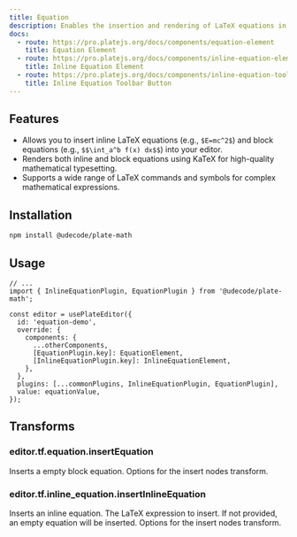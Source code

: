 ```yaml
---
title: Equation
description: Enables the insertion and rendering of LaTeX equations in your editor.
docs:
  - route: https://pro.platejs.org/docs/components/equation-element
    title: Equation Element
  - route: https://pro.platejs.org/docs/components/inline-equation-element
    title: Inline Equation Element
  - route: https://pro.platejs.org/docs/components/inline-equation-toolbar-button
    title: Inline Equation Toolbar Button
---
```


<ComponentPreviewPro
  name="pro-iframe-demo"
  id="pro-equation"
  component="equation"
/>

<PackageInfo>

## Features

- Allows you to insert inline LaTeX equations (e.g., `$E=mc^2$`) and block equations (e.g., `$$\int_a^b f(x) dx$$`) into your editor.
- Renders both inline and block equations using KaTeX for high-quality mathematical typesetting.
- Supports a wide range of LaTeX commands and symbols for complex mathematical expressions.

</PackageInfo>

## Installation

```bash
npm install @udecode/plate-math
```

## Usage

```tsx
// ...
import { InlineEquationPlugin, EquationPlugin } from '@udecode/plate-math';

const editor = usePlateEditor({
  id: 'equation-demo',
  override: {
    components: {
      ...otherComponents,
      [EquationPlugin.key]: EquationElement,
      [InlineEquationPlugin.key]: InlineEquationElement,
    },
  },
  plugins: [...commonPlugins, InlineEquationPlugin, EquationPlugin],
  value: equationValue,
});
```
## Transforms

### editor.tf.equation.insertEquation

Inserts a empty block equation.
<APIParameters>
  <APIItem name="options" type="InsertNodesOptions">
    Options for the insert nodes transform.
  </APIItem>
</APIParameters>



### editor.tf.inline_equation.insertInlineEquation

Inserts an inline equation.
<APIParameters>
  <APIItem name="texExpression" type="string" optional>
    The LaTeX expression to insert. If not provided, an empty equation will be inserted.
  </APIItem>
  <APIItem name="options" type="InsertNodesOptions" optional>
    Options for the insert nodes transform.
  </APIItem>
</APIParameters>
